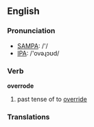 ==English==

===Pronunciation===
*[[w:SAMPA|SAMPA]]: /'/
*[[w:IPA|IPA]]: /'ovəɻɔʊd/

===Verb===
'''overrode'''

# past tense of to [[override]]

===Translations===